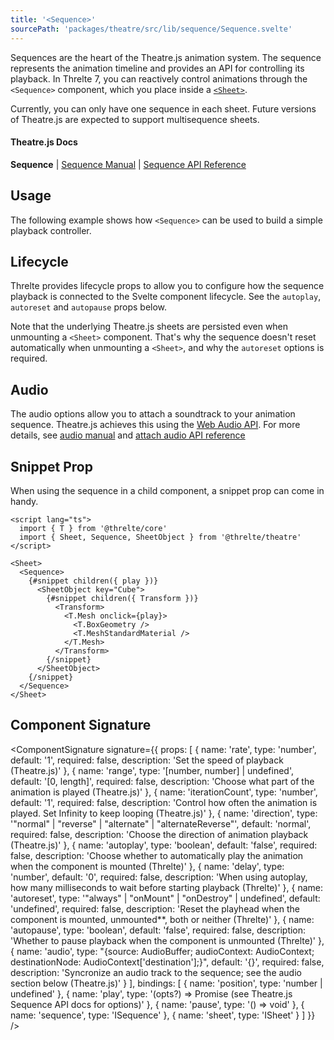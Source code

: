 ```yaml
---
title: '<Sequence>'
sourcePath: 'packages/theatre/src/lib/sequence/Sequence.svelte'
---
```


Sequences are the heart of the Theatre.js animation system. The sequence represents the animation timeline and provides an API for controlling its playback.
In Threlte 7, you can reactively control animations through the `<Sequence>` component, which you place inside a [`<Sheet>`](/reference/theatre/sheet).

Currently, you can only have one sequence in each sheet. Future versions of Theatre.js are expected to support multisequence sheets.

#### Theatre.js Docs

**Sequence** | [Sequence Manual](https://www.theatrejs.com/docs/latest/manual/sequences) | [Sequence API Reference](https://www.theatrejs.com/docs/0.5/api/core#sequence)

## Usage

The following example shows how `<Sequence>` can be used to build a simple playback controller.

<Example path="theatre/sequence" />

## Lifecycle

Threlte provides lifecycle props to allow you to configure how the sequence playback is connected to the Svelte component lifecycle. See the `autoplay`, `autoreset` and `autopause` props below.

Note that the underlying Theatre.js sheets are persisted even when unmounting a `<Sheet>` component. That's why the sequence doesn't reset automatically when unmounting a `<Sheet>`, and why the `autoreset` options is required.

## Audio

The audio options allow you to attach a soundtrack to your animation sequence. Theatre.js achieves this using the [Web Audio API](https://developer.mozilla.org/en-US/docs/Web/API/Web_Audio_API). For more details, see [audio manual](https://www.theatrejs.com/docs/0.5/manual/audio) and [attach audio API reference](https://www.theatrejs.com/docs/0.5/api/core#sequence.attachaudio_opts_)

## Snippet Prop

When using the sequence in a child component, a snippet prop can come in handy.

```svelte
<script lang="ts">
  import { T } from '@threlte/core'
  import { Sheet, Sequence, SheetObject } from '@threlte/theatre'
</script>

<Sheet>
  <Sequence>
    {#snippet children({ play })}
      <SheetObject key="Cube">
        {#snippet children({ Transform })}
          <Transform>
            <T.Mesh onclick={play}>
              <T.BoxGeometry />
              <T.MeshStandardMaterial />
            </T.Mesh>
          </Transform>
        {/snippet}
      </SheetObject>
    {/snippet}
  </Sequence>
</Sheet>
```

## Component Signature

<ComponentSignature
  signature={{
    props: [
      {
        name: 'rate',
        type: 'number',
        default: '1',
        required: false,
        description: 'Set the speed of playback (Theatre.js)'
      },
      {
        name: 'range',
        type: '[number, number] | undefined',
        default: '[0, length]',
        required: false,
        description: 'Choose what part of the animation is played (Theatre.js)'
      },
      {
        name: 'iterationCount',
        type: 'number',
        default: '1',
        required: false,
        description:
          'Control how often the animation is played. Set Infinity to keep looping (Theatre.js)'
      },
      {
        name: 'direction',
        type: '"normal" | "reverse" | "alternate" | "alternateReverse"',
        default: 'normal',
        required: false,
        description: 'Choose the direction of animation playback (Theatre.js)'
      },
      {
        name: 'autoplay',
        type: 'boolean',
        default: 'false',
        required: false,
        description:
          'Choose whether to automatically play the animation when the component is mounted (Threlte)'
      },
      {
        name: 'delay',
        type: 'number',
        default: '0',
        required: false,
        description:
          'When using autoplay, how many milliseconds to wait before starting playback (Threlte)'
      },
      {
        name: 'autoreset',
        type: '"always" | "onMount" | "onDestroy" | undefined',
        default: 'undefined',
        required: false,
        description:
          'Reset the playhead when the component is mounted, unmounted**, both or neither (Threlte)'
      },
      {
        name: 'autopause',
        type: 'boolean',
        default: 'false',
        required: false,
        description: 'Whether to pause playback when the component is unmounted (Threlte)'
      },
      {
        name: 'audio',
        type: "{source: AudioBuffer; audioContext: AudioContext; destinationNode: AudioContext['destination'];}",
        default: '{}',
        required: false,
        description:
          'Syncronize an audio track to the sequence; see the audio section below (Theatre.js)'
      }
    ],
    bindings: [
      { name: 'position', type: 'number | undefined' },
      {
        name: 'play',
        type: '(opts?) => Promise<boolean> (see Theatre.js Sequence API docs for options)'
      },
      { name: 'pause', type: '() => void' },
      { name: 'sequence', type: 'ISequence' },
      { name: 'sheet', type: 'ISheet' }
    ]
  }}
/>
